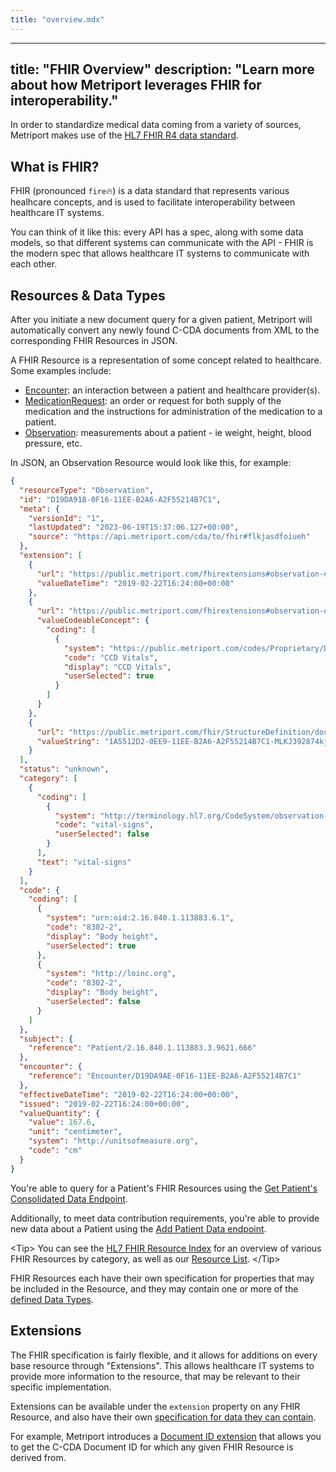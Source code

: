 ```yaml
---
title: "overview.mdx"
---
```


---
title: "FHIR Overview"
description: "Learn more about how Metriport leverages FHIR for interoperability."
---

In order to standardize medical data coming from a variety of sources, Metriport makes use
of the [HL7 FHIR R4 data standard](https://hl7.org/fhir/R4/).

## What is FHIR?

FHIR (pronounced `fire`🔥) is a data standard that represents various healhcare concepts,
and is used to facilitate interoperability between healthcare IT systems.

You can think of it like this: every API has a spec, along with some data models, so that different systems
can communicate with the API - FHIR is the modern spec that allows healthcare IT systems to
communicate with each other.

## Resources & Data Types

After you initiate a new document query for a given patient, Metriport will automatically convert
any newly found C-CDA documents from XML to the corresponding FHIR Resources in JSON.

A FHIR Resource is a representation of some concept related to healthcare. Some examples include:

- [Encounter](/medical-api/fhir/resources/encounter): an interaction between a patient and healthcare provider(s).
- [MedicationRequest](/medical-api/fhir/resources/medicationrequest): an order or request for both supply of the medication and the instructions for administration of the medication to a patient.
- [Observation](/medical-api/fhir/resources/observation): measurements about a patient - ie weight, height, blood pressure, etc.

In JSON, an Observation Resource would look like this, for example:

```json
{
  "resourceType": "Observation",
  "id": "D19DA918-0F16-11EE-B2A6-A2F55214B7C1",
  "meta": {
    "versionId": "1",
    "lastUpdated": "2023-06-19T15:37:06.127+00:00",
    "source": "https://api.metriport.com/cda/to/fhir#flkjasdfoiueh"
  },
  "extension": [
    {
      "url": "https://public.metriport.com/fhirextensions#observation-documentDate",
      "valueDateTime": "2019-02-22T16:24:00+00:00"
    },
    {
      "url": "https://public.metriport.com/fhirextensions#observation-documentType",
      "valueCodeableConcept": {
        "coding": [
          {
            "system": "https://public.metriport.com/codes/Proprietary/DocumentType",
            "code": "CCD Vitals",
            "display": "CCD Vitals",
            "userSelected": true
          }
        ]
      }
    },
    {
      "url": "https://public.metriport.com/fhir/StructureDefinition/doc-id-extension.json",
      "valueString": "1A5512D2-0EE9-11EE-B2A6-A2F55214B7C1-MLKJ392874kjshhKJSHDFdskjfh98234uiy"
    }
  ],
  "status": "unknown",
  "category": [
    {
      "coding": [
        {
          "system": "http://terminology.hl7.org/CodeSystem/observation-category",
          "code": "vital-signs",
          "userSelected": false
        }
      ],
      "text": "vital-signs"
    }
  ],
  "code": {
    "coding": [
      {
        "system": "urn:oid:2.16.840.1.113883.6.1",
        "code": "8302-2",
        "display": "Body height",
        "userSelected": true
      },
      {
        "system": "http://loinc.org",
        "code": "8302-2",
        "display": "Body height",
        "userSelected": false
      }
    ]
  },
  "subject": {
    "reference": "Patient/2.16.840.1.113883.3.9621.666"
  },
  "encounter": {
    "reference": "Encounter/D19DA9AE-0F16-11EE-B2A6-A2F55214B7C1"
  },
  "effectiveDateTime": "2019-02-22T16:24:00+00:00",
  "issued": "2019-02-22T16:24:00+00:00",
  "valueQuantity": {
    "value": 167.6,
    "unit": "centimeter",
    "system": "http://unitsofmeasure.org",
    "code": "cm"
  }
}
```

You're able to query for a Patient's FHIR Resources using the [Get Patient's Consolidated Data
Endpoint](/medical-api/api-reference/fhir/get-patient-consolidated).

Additionally, to meet data contribution requirements, you're able to provide new data about a
Patient using the [Add Patient Data endpoint](/medical-api/api-reference/fhir/add-patient-data).

&lt;Tip&gt;
  You can see the [HL7 FHIR Resource Index](https://www.hl7.org/fhir/R4/resourcelist.html) for an
  overview of various FHIR Resources by category, as well as our [Resource
  List](/medical-api/fhir/resources).
&lt;/Tip&gt;

FHIR Resources each have their own specification for properties that may be included in the Resource,
and they may contain one or more of the [defined Data Types](/medical-api/fhir/data-types).

## Extensions

The FHIR specification is fairly flexible, and it allows for additions on every base resource through
"Extensions". This allows healthcare IT systems to provide more information to the resource, that
may be relevant to their specific implementation.

Extensions can be available under the `extension` property on any FHIR Resource, and also
have their own [specification for data they can contain](/medical-api/fhir/data-types/extension).

For example, Metriport introduces a [Document ID extension](/medical-api/fhir/extensions/doc-id) that allows you to get the C-CDA Document ID
for which any given FHIR Resource is derived from.
